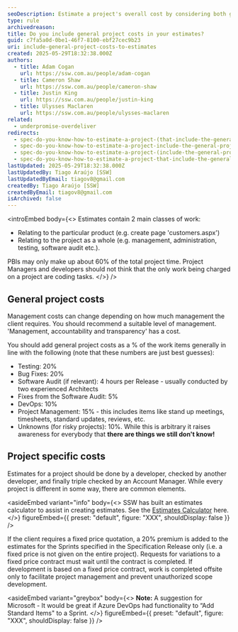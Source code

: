 ```yaml
---
seoDescription: Estimate a project's overall cost by considering both general project costs and specific project costs.
type: rule
archivedreason:
title: Do you include general project costs in your estimates?
guid: c7fa5a0d-0be1-46f7-8100-ebf27cec9b23
uri: include-general-project-costs-to-estimates
created: 2025-05-29T18:32:38.000Z
authors:
  - title: Adam Cogan
    url: https://ssw.com.au/people/adam-cogan
  - title: Cameron Shaw
    url: https://ssw.com.au/people/cameron-shaw
  - title: Justin King
    url: https://ssw.com.au/people/justin-king
  - title: Ulysses Maclaren
    url: https://ssw.com.au/people/ulysses-maclaren
related:
  - underpromise-overdeliver
redirects:
  - spec-do-you-know-how-to-estimate-a-project-(that-include-the-general-project-costs)
  - spec-do-you-know-how-to-estimate-a-project-include-the-general-project-costs
  - spec-do-you-know-how-to-estimate-a-project-(include-the-general-project-costs)
  - spec-do-you-know-how-to-estimate-a-project-that-include-the-general-project-costs
lastUpdated: 2025-05-29T18:32:38.000Z
lastUpdatedBy: Tiago Araújo [SSW]
lastUpdatedByEmail: tiagov8@gmail.com
createdBy: Tiago Araújo [SSW]
createdByEmail: tiagov8@gmail.com
isArchived: false
---
```


<introEmbed
  body={<>
Estimates contain 2 main classes of work:

* Relating to the particular product (e.g. create page 'customers.aspx')
* Relating to the project as a whole (e.g. management, administration, testing, software audit etc.).

PBIs may only make up about 60% of the total project time. Project Managers and developers should not think that the only work being charged on a project are coding tasks.
  </>}
/>
## General project costs

Management costs can change depending on how much management the client requires. You should recommend a suitable level of management. 'Management, accountability and transparency' has a cost.

You should add general project costs as a % of the work items generally in line with the following (note that these numbers are just best guesses):

* Testing: 20%
* Bug Fixes: 20%
* Software Audit (if relevant): 4 hours per Release - usually conducted by two experienced Architects
* Fixes from the Software Audit: 5%
* DevOps: 10%
* Project Management: 15% - this includes items like stand up meetings, timesheets, standard updates, reviews, etc.
* Unknowns (for risky projects): 10%. While this is arbitrary it raises awareness for everybody that **there are things we still don't know!**

## Project specific costs

Estimates for a project should be done by a developer, checked by another developer, and finally triple checked by an Account Manager. While every project is different in some way, there are common elements.


<asideEmbed
  variant="info"
  body={<>
    SSW has built an estimates calculator to assist in creating estimates. See the [Estimates Calculator](https://github.com/SSWConsulting/SSW.Rules.Content/raw/main/rules/spec-do-you-know-how-to-estimate-a-project-that-include-the-general-project-costs/4.%20Estimates%20Calculator.xlsx) here.
  </>}
  figureEmbed={{
    preset: "default",
    figure: "XXX",
    shouldDisplay: false
  }}
/>


If the client requires a fixed price quotation, a 20% premium is added to the estimates for the Sprints specified in the Specification Release only (i.e. a fixed price is not given on the entire project). Requests for variations to a fixed price contract must wait until the contract is completed. If development is based on a fixed price contract, work is completed offsite only to facilitate project management and prevent unauthorized scope development.


<asideEmbed
  variant="greybox"
  body={<>
    **Note:** A suggestion for Microsoft - It would be great if Azure DevOps had functionality to “Add Standard Items" to a Sprint.
  </>}
  figureEmbed={{
    preset: "default",
    figure: "XXX",
    shouldDisplay: false
  }}
/>
